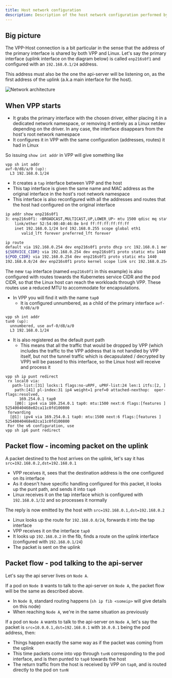 ```yaml
---
title: Host network configuration
description: Description of the host network configuration performed by VPP.
---
```


## Big picture

The VPP-Host connection is a bit particular in the sense that the address of the primary interface is shared by both VPP and Linux.
Let's say the primary interface (uplink interface on the diagram below) is called `enp216s0f1` and configured with an `192.168.0.1/24` address.

This address must also be the one the api-server will be listening on, as the first address of the uplink (a.k.a main interface for the host).

![Network architecture](/img/calico/vpp-host-net.svg)

## When VPP starts

- It grabs the primary interface with the chosen driver, either placing it in a dedicated network namespace, or removing it entirely as a Linux netdev depending on the driver. In any case, the interface disappears from the host's root network namespace
- It configures it in VPP with the same configuration (addresses, routes) it had in Linux

So issuing `show int addr` in VPP will give something like

```
vpp sh int addr
avf-0/d8/a/0 (up):
  L3 192.168.0.1/24
```

- It creates a `tap` interface between VPP and the host
- This tap interface is given the same name and MAC address as the original interface in the host's root network namespace
- This interface is also reconfigured with all the addresses and routes that the host had configured on the original interface

```bash
ip addr show enp216s0f1
3: enp216s0f1: <BROADCAST,MULTICAST,UP,LOWER_UP> mtu 1500 qdisc mq state UP group default qlen 1000
    link/ether 52:54:00:40:46:8e brd ff:ff:ff:ff:ff:ff
    inet 192.168.0.1/24 brd 192.168.0.255 scope global eth1
       valid_lft forever preferred_lft forever

ip route
default via 192.168.0.254 dev enp216s0f1 proto dhcp src 192.168.0.1 metric 100
${SERVICE_CIDR} via 192.168.0.254 dev enp216s0f1 proto static mtu 1440
${POD_CIDR} via 192.168.0.254 dev enp216s0f1 proto static mtu 1440
192.168.0.0/24 dev enp216s0f1 proto kernel scope link src 192.168.0.254
```

The new `tap` interface (named `enp216s0f1` in this example) is also configured with routes towards the Kubernetes service CIDR and the pod CIDR, so that the Linux host can reach the workloads through VPP. These routes use a reduced MTU to accommodate for encapsulations.

- In VPP you will find it with the name `tap0`
  - It is configured unnumbered, as a child of the primary interface `avf-0/d8/a/0`

```
vpp sh int addr
tun0 (up):
  unnumbered, use avf-0/d8/a/0
  L3 192.168.0.1/24
```

- It is also registered as the default punt path
  - This means that all the traffic that would be dropped by VPP (which includes the traffic to the VPP address that is not handled by VPP itself, but not the tunnel traffic which is decapsulated / decrypted by VPP) will be passed to this interface, so the Linux host will receive and process it

```
vpp sh ip punt redirect
 rx local0 via:
   path-list:[31] locks:1 flags:no-uRPF, uPRF-list:24 len:1 itfs:[2, ]
    path:[41] pl-index:31 ip4 weight=1 pref=0 attached-nexthop:  oper-flags:resolved,
      169.254.0.1 tap0
    [@0]: ipv4 via 169.254.0.1 tap0: mtu:1500 next:6 flags:[features ] 52540040468e02ca11c0fd100800
 forwarding
  [@1]: ipv4 via 169.254.0.1 tap0: mtu:1500 next:6 flags:[features ] 52540040468e02ca11c0fd100800
 For the v6 configuration, use
vpp sh ip6 punt redirect
```

## Packet flow - incoming packet on the uplink

A packet destined to the host arrives on the uplink, let's say it has `src=192.168.0.2,dst=192.168.0.1`

- VPP receives it, sees that the destination address is the one configured on its interface
- As it doesn't have specific handling configured for this packet, it looks up the punt path, and sends it into `tap0`
- Linux receives it on the tap interface which is configured with `192.168.0.1/32` and so processes it normally

The reply is now emitted by the host with `src=192.168.0.1,dst=192.168.0.2`

- Linux looks up the route for `192.168.0.0/24`, forwards it into the tap interface
- VPP receives it on the interface `tap0`
- It looks up `192.168.0.2` in the fib, finds a route on the uplink interface (configured with `192.168.0.1/24`)
- The packet is sent on the uplink

## Packet flow - pod talking to the api-server

Let's say the api server lives on `Node A`.

If a pod on `Node B` wants to talk to the api-server on `Node A`, the packet flow will be the same as described above.

- In `Node B`, standard routing happens (`sh ip fib <someip>` will give details on this node)
- When reaching `Node A`, we're in the same situation as previously

If a pod on `Node A` wants to talk to the api-server on `Node A`, let's say the packet is `src=10.0.0.1,dst=192.168.0.1` with `10.0.0.1` being the pod address, then:

- Things happen exactly the same way as if the packet was coming from the uplink
- This time packets come into vpp through `tunN` corresponding to the pod interface, and is then punted to `tap0` towards the host
- The return traffic from the host is received by VPP on `tap0`, and is routed directly to the pod on `tunN`
